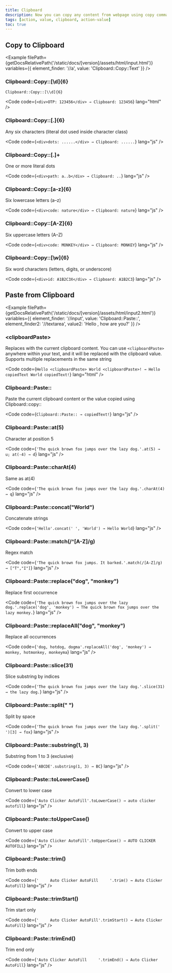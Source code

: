 ```yaml
---
title: Clipboard
description: Now you can copy any content from webpage using copy command and paste back any where within clipboard.
tags: [action, value, clipboard, action-value]
toc: true
---
```



## Copy to Clipboard

<Example
  filePath={getDocsRelativePath('/static/docs/[version]/assets/html/input.html')}
  variables={{
    element_finder: '//a',
    value: 'Clipboard::Copy::Text'
  }}
/>

### Clipboard::Copy::[\d]{6}

`Clipboard::Copy::[\\d]{6}`

<Code code={`<div>OTP: 123456</div> → Clipboard: 123456`} lang="html" />

### Clipboard::Copy::[.]{6}

Any six characters (literal dot used inside character class)

<Code code={`<div>dots: ......</div> → Clipboard: ......`} lang="js" />

### Clipboard::Copy::[.]+

One or more literal dots

<Code code={`<div>path: a..b</div> → Clipboard: ..`} lang="js" />

### Clipboard::Copy::[a-z]{6}

Six lowercase letters (a–z)

<Code code={`<div>code: nature</div> → Clipboard: nature`} lang="js" />

### Clipboard::Copy::[A-Z]{6}

Six uppercase letters (A–Z)

<Code code={`<div>code: MONKEY</div> → Clipboard: MONKEY`} lang="js" />

### Clipboard::Copy::[\\w]{6}

Six word characters (letters, digits, or underscore)

<Code code={`<div>id: A1B2C3X</div> → Clipboard: A1B2C3`} lang="js" />

## Paste from Clipboard

<Example
  filePath={getDocsRelativePath('/static/docs/[version]/assets/html/input2.html')}
  variables={{
    element_finder: '//input',
    value: 'Clipboard::Paste::',
    element_finder2: '//textarea',
    value2: 'Hello <clipboardPaste>, how are you?'
  }}
/>

### &lt;clipboardPaste&gt;

Replaces with the current clipboard content. You can use `<clipboardPaste>` anywhere within your text, and it will be replaced with the clipboard value. Supports multiple replacements in the same string

<Code code={`Hello <clipboardPaste> World <clipboardPaste>! → Hello copiedText World copiedText!`} lang="html" />

### Clipboard::Paste::

Paste the current clipboard content or the value copied using Clipboard::copy::

<Code code={`Clipboard::Paste:: → copiedText!`} lang="js" />

### Clipboard::Paste::at(5)

Character at position 5

<Code code={`'The quick brown fox jumps over the lazy dog.'.at(5) → u; at(-4) → d`} lang="js" />

### Clipboard::Paste::charAt(4)

Same as at(4)

<Code code={`'The quick brown fox jumps over the lazy dog.'.charAt(4) → q`} lang="js" />

### Clipboard::Paste::concat("World")

Concatenate strings

<Code code={`'Hello'.concat(' ', 'World') → Hello World`} lang="js" />

### Clipboard::Paste::match(/^[A-Z]/g)

Regex match

<Code code={`'The quick brown fox jumps. It barked.'.match(/[A-Z]/g) → ["T","I"]`} lang="js" />

### Clipboard::Paste::replace("dog", "monkey")

Replace first occurrence

<Code
  code={`'The quick brown fox jumps over the lazy dog.'.replace('dog', 'monkey') → The quick brown fox jumps over the lazy monkey.`}
  lang="js"
/>

### Clipboard::Paste::replaceAll("dog", "monkey")

Replace all occurrences

<Code code={`'dog, hotdog, dogma'.replaceAll('dog', 'monkey') → monkey, hotmonkey, monkeyma`} lang="js" />

### Clipboard::Paste::slice(31)

Slice substring by indices

<Code code={`'The quick brown fox jumps over the lazy dog.'.slice(31) → the lazy dog.`} lang="js" />

### Clipboard::Paste::split(" ")

Split by space

<Code code={`'The quick brown fox jumps over the lazy dog.'.split(' ')[3] → fox`} lang="js" />

### Clipboard::Paste::substring(1, 3)

Substring from 1 to 3 (exclusive)

<Code code={`'ABCDE'.substring(1, 3) → BC`} lang="js" />

### Clipboard::Paste::toLowerCase()

Convert to lower case

<Code code={`'Auto Clicker AutoFill'.toLowerCase() → auto clicker autofill`} lang="js" />

### Clipboard::Paste::toUpperCase()

Convert to upper case

<Code code={`'Auto Clicker AutoFill'.toUpperCase() → AUTO CLICKER AUTOFILL`} lang="js" />

### Clipboard::Paste::trim()

Trim both ends

<Code code={`'     Auto Clicker AutoFill     '.trim() → Auto Clicker AutoFill`} lang="js" />

### Clipboard::Paste::trimStart()

Trim start only

<Code code={`'     Auto Clicker AutoFill'.trimStart() → Auto Clicker AutoFill`} lang="js" />

### Clipboard::Paste::trimEnd()

Trim end only

<Code code={`'Auto Clicker AutoFill     '.trimEnd() → Auto Clicker AutoFill`} lang="js" />
